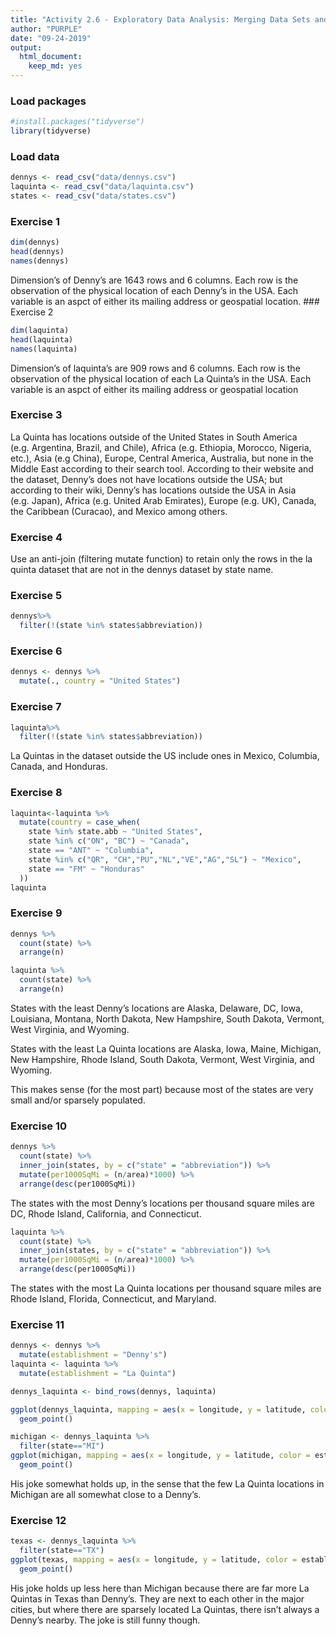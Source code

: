 ```yaml
---
title: "Activity 2.6 - Exploratory Data Analysis: Merging Data Sets and Visualizing Spatial Data"
author: "PURPLE"
date: "09-24-2019"
output: 
  html_document: 
    keep_md: yes
---
```


### Load packages

```r
#install.packages("tidyverse")
library(tidyverse)
```

### Load data

```r
dennys <- read_csv("data/dennys.csv")
laquinta <- read_csv("data/laquinta.csv")
states <- read_csv("data/states.csv")
```


### Exercise 1

```r
dim(dennys)
head(dennys)
names(dennys)
```
Dimension's of Denny's are 1643 rows and 6 columns. Each row is the observation of the physical location of each Denny's in the USA. Each variable is an aspct of either its mailing address or geospatial location.
### Exercise 2

```r
dim(laquinta)
head(laquinta)
names(laquinta)
```
Dimension's of laquinta's are 909 rows and 6 columns. Each row is the observation of the physical location of each La Quinta's in the USA. Each variable is an aspct of either its mailing address or geospatial location

### Exercise 3

La Quinta has locations outside of the United States in South America (e.g. Argentina, Brazil, and Chile), Africa (e.g. Ethiopia, Morocco, Nigeria, etc.), Asia (e.g China), Europe, Central America, Australia, but none in the Middle East according to their search tool.
According to their website and the dataset, Denny's does not have locations outside the USA; but according to their wiki, Denny's has locations outside the USA in Asia (e.g. Japan), Africa (e.g. United Arab Emirates), Europe (e.g. UK), Canada, the Caribbean (Curacao), and Mexico among others. 

### Exercise 4

Use an anti-join (filtering mutate function) to retain only the rows in the la quinta dataset that are not in the dennys dataset by state name.

### Exercise 5

```r
dennys%>%
  filter(!(state %in% states$abbreviation))
```


### Exercise 6

```r
dennys <- dennys %>%
  mutate(., country = "United States")
```



### Exercise 7

```r
laquinta%>%
  filter(!(state %in% states$abbreviation))
```
La Quintas in the dataset outside the US include ones in Mexico, Columbia, Canada, and Honduras.

### Exercise 8

```r
laquinta<-laquinta %>% 
  mutate(country = case_when(
    state %in% state.abb ~ "United States",
    state %in% c("ON", "BC") ~ "Canada",
    state == "ANT" ~ "Columbia",
    state %in% c("QR", "CH","PU","NL","VE","AG","SL") ~ "Mexico",
    state == "FM" ~ "Honduras"
  ))
laquinta
```


### Exercise 9
```r
dennys %>%
  count(state) %>%
  arrange(n)
```

```r
laquinta %>%
  count(state) %>%
  arrange(n)
```
States with the least Denny's locations are Alaska, Delaware, DC, Iowa, Louisiana, Montana, North Dakota, New Hampshire, South Dakota, Vermont, West Virginia, and Wyoming. 

States with the least La Quinta locations are Alaska, Iowa, Maine, Michigan, New Hampshire, Rhode Island, South Dakota, Vermont, West Virginia, and Wyoming.

This makes sense (for the most part) because most of the states are very small and/or sparsely populated.

### Exercise 10
```r
dennys %>%
  count(state) %>%
  inner_join(states, by = c("state" = "abbreviation")) %>%
  mutate(per1000SqMi = (n/area)*1000) %>%
  arrange(desc(per1000SqMi))
```

The states with the most Denny's locations per thousand square miles are DC, Rhode Island, California, and Connecticut.

```r
laquinta %>%
  count(state) %>%
  inner_join(states, by = c("state" = "abbreviation")) %>%
  mutate(per1000SqMi = (n/area)*1000) %>%
  arrange(desc(per1000SqMi))
```

The states with the most La Quinta locations per thousand square miles are Rhode Island, Florida, Connecticut, and Maryland.

### Exercise 11
```r
dennys <- dennys %>% 
  mutate(establishment = "Denny's")
laquinta <- laquinta %>% 
  mutate(establishment = "La Quinta")
```

```r
dennys_laquinta <- bind_rows(dennys, laquinta)
```

```r
ggplot(dennys_laquinta, mapping = aes(x = longitude, y = latitude, color = establishment)) +
  geom_point()
```

``` r
michigan <- dennys_laquinta %>%
  filter(state=="MI")
ggplot(michigan, mapping = aes(x = longitude, y = latitude, color = establishment, alpha=.01)) +
  geom_point()
```
His joke somewhat holds up, in the sense that the few La Quinta locations in Michigan are all somewhat close to a Denny's.

### Exercise 12

``` r
texas <- dennys_laquinta %>%
  filter(state=="TX")
ggplot(texas, mapping = aes(x = longitude, y = latitude, color = establishment, alpha=.01)) +
  geom_point()
```
His joke holds up less here than Michigan because there are far more La Quintas in Texas than Denny's. They are next to each other in the major cities, but where there are sparsely located La Quintas, there isn't always a Denny's nearby. The joke is still funny though.